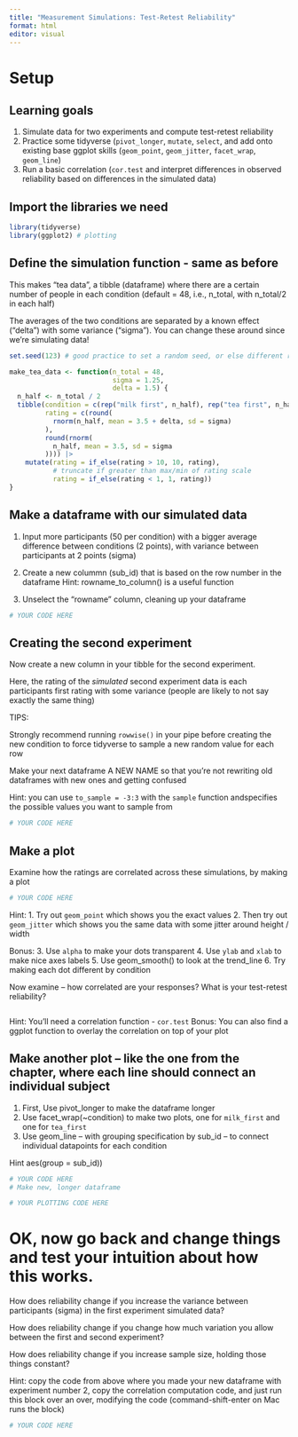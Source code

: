 ```yaml
---
title: "Measurement Simulations: Test-Retest Reliability"
format: html
editor: visual
---
```



# Setup
## Learning goals

1.  Simulate data for two experiments and compute test-retest reliability
2.  Practice some tidyverse (`pivot_longer`, `mutate`, `select`, and add onto existing base ggplot skills (`geom_point`, `geom_jitter`, `facet_wrap`, `geom_line`)
3.  Run a basic correlation (`cor.test` and interpret differences in observed reliability based on differences in the simulated data)


## Import the libraries we need 
```r
library(tidyverse)
library(ggplot2) # plotting

```

## Define the simulation function - same as before

This makes "tea data", a tibble (dataframe) where there are a certain number of people in each condition (default = 48, i.e., n_total, with n_total/2 in each half)

The averages of the two conditions are separated by a known effect ("delta") with some variance ("sigma"). You can change these around since we're simulating data!

```r
set.seed(123) # good practice to set a random seed, or else different runs get you different results
```

```r
make_tea_data <- function(n_total = 48,
                          sigma = 1.25,
                          delta = 1.5) {
  n_half <- n_total / 2
  tibble(condition = c(rep("milk first", n_half), rep("tea first", n_half)),
         rating = c(round(
           rnorm(n_half, mean = 3.5 + delta, sd = sigma)
         ),
         round(rnorm(
           n_half, mean = 3.5, sd = sigma
         )))) |>
    mutate(rating = if_else(rating > 10, 10, rating),
           # truncate if greater than max/min of rating scale
           rating = if_else(rating < 1, 1, rating))
}
```

## Make a dataframe with our simulated data

1.  Input more participants (50 per condition) with a bigger average difference between conditions (2 points), with variance between participants at 2 points (sigma)

2.  Create a new colummn (sub_id) that is based on the row number in the dataframe Hint: rowname_to_column() is a useful function

3.  Unselect the "rowname" column, cleaning up your dataframe

```r
# YOUR CODE HERE


```

## Creating the second experiment

Now create a new column in your tibble for the second experiment.

Here, the rating of the *simulated* second experiment data is each participants first rating with some variance (people are likely to not say exactly the same thing)

TIPS:

Strongly recommend running `rowwise()` in your pipe before creating the new condition to force tidyverse to sample a new random value for each row

Make your next dataframe A NEW NAME so that you're not rewriting old dataframes with new ones and getting confused

Hint: you can use `to_sample = -3:3`  with the `sample` function andspecifies the possible values you want to sample from

```r
# YOUR CODE HERE

```

## Make a plot

Examine how the ratings are correlated across these simulations, by making a plot



```R
# YOUR CODE HERE

```

Hint:
1.  Try out `geom_point` which shows you the exact values
2.  Then try out `geom_jitter` which shows you the same data with some jitter around height / width

Bonus: 
3. Use `alpha` to make your dots transparent 
4. Use `ylab` and `xlab` to make nice axes labels 
5. Use geom_smooth() to look at the trend_line 
6. Try making each dot different by condition

Now examine -- how correlated are your responses? What is your test-retest reliability? 

```R
```

Hint: You'll need a correlation function - `cor.test`
Bonus: You can also find a ggplot function to overlay the correlation on top of your plot

## Make another plot -- like the one from the chapter, where each line should connect an individual subject

1.  First, Use pivot_longer to make the dataframe longer
2.  Use facet_wrap(\~condition) to make two plots, one for `milk_first` and one for `tea_first`
3.  Use geom_line -- with grouping specification by sub_id -- to connect individual datapoints for each condition

Hint aes(group = sub_id))

```r
# YOUR CODE HERE
# Make new, longer dataframe 

```

```r
# YOUR PLOTTING CODE HERE

```

# OK, now go back and change things and test your intuition about how this works.

How does reliability change if you increase the variance between participants (sigma) in the first experiment simulated data?

How does reliability change if you change how much variation you allow between the first and second experiment?

How does reliability change if you increase sample size, holding those things constant?

Hint: copy the code from above where you made your new dataframe with experiment number 2, copy the correlation computation code, and just run this block over an over, modifying the code (command-shift-enter on Mac runs the block)



```r
# YOUR CODE HERE


```